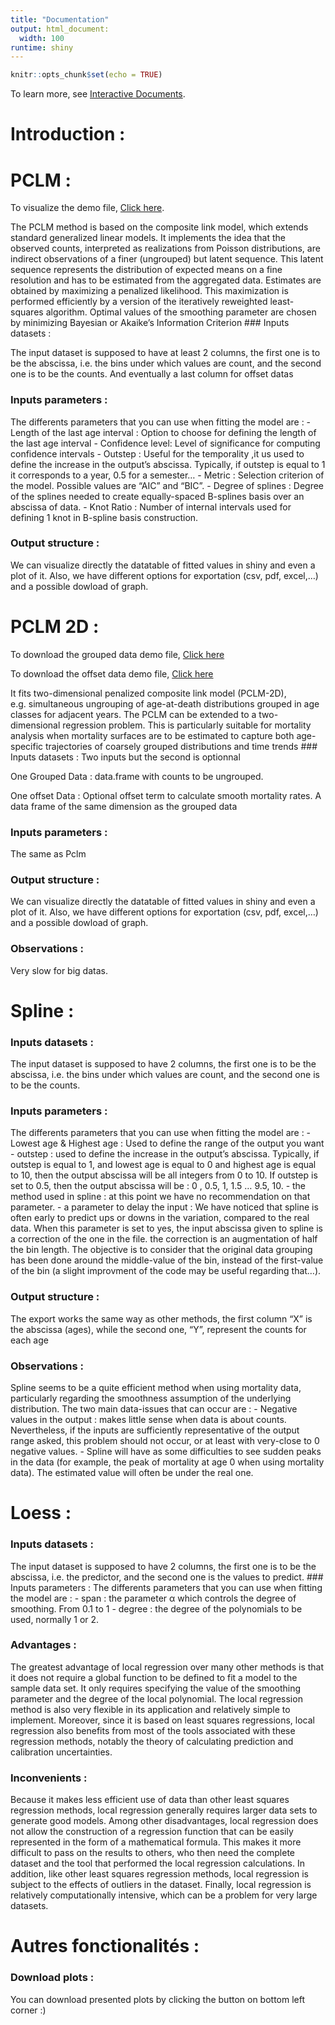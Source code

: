 ---
title: "Documentation"
output: html_document:
  width: 100
runtime: shiny
---

```{r setup, include=FALSE}
knitr::opts_chunk$set(echo = TRUE)
```

To learn more, see [Interactive Documents](http://rmarkdown.rstudio.com/authoring_shiny.html).

# Introduction :

# PCLM :
To visualize the demo file, [Click here](https://docs.google.com/spreadsheets/d/e/2PACX-1vR9T1H-xoJOxKAWsHMLYrDq-kzGqq56barXMbxLMxyJ7W94LRBi3sxXOjuaxPWmpGQV7-9oOGNhua07/pub?output=csv).

The PCLM method is based on the composite link model, which extends standard generalized linear models. It implements the idea that the observed counts, interpreted as realizations from Poisson distributions, are indirect observations of a finer (ungrouped) but latent sequence. This latent sequence represents the distribution of expected means on a fine resolution and has to be estimated from the aggregated data. Estimates are obtained by maximizing a penalized likelihood. This maximization is performed efficiently by a version of the iteratively reweighted least-squares algorithm. Optimal values of the smoothing parameter are chosen by minimizing Bayesian or Akaike's Information Criterion
### Inputs datasets :

The input dataset is supposed to have at least 2 columns, the first one is to be the abscissa, i.e. the bins under which values are count, and the second one is to be the counts. And eventually a last column for offset datas


### Inputs parameters :
The differents parameters that you can use when fitting the model are : 
- Length of the last age interval : Option to choose for defining the length of the last age interval
- Confidence level:	Level of significance for computing confidence intervals
- Outstep : Useful for the temporality ,it us used to define the increase in the output's abscissa. Typically, if outstep is equal to 1 it corresponds to a year, 0.5 for a semester...
- Metric : Selection criterion of the model. Possible values are "AIC" and "BIC".
- Degree of splines : Degree of the splines needed to create equally-spaced B-splines basis over an abscissa of data.
- Knot Ratio : Number of internal intervals used for defining 1 knot in B-spline basis construction.

### Output structure : 
We can visualize directly the datatable of fitted values in shiny and even a plot of it.
Also, we have different options for exportation (csv, pdf, excel,...) and a possible dowload of graph.




# PCLM 2D  :

To download the grouped data demo file, [Click here](https://docs.google.com/spreadsheets/d/e/2PACX-1vTU71_plU-WfkfY9mrXnf2DJyvaPrwqk4y7rUEZyzcUCOJFRdp1oq18fvxnot18CrvPHAfgI8bVlpEp/pub?output=csv)

To download the offset data demo file, [Click here](https://docs.google.com/spreadsheets/d/e/2PACX-1vRyTgkdT7vWxxCjSnnqr8OuxSU6y8WsC0Z9jgmBGgBJuPPQhF9mNfNvaaObXno-ZYmDOEeN62toqmeL/pub?output=csv)

It fits two-dimensional penalized composite link model (PCLM-2D), e.g. simultaneous ungrouping of age-at-death distributions grouped in age classes for adjacent years. The PCLM can be extended to a two-dimensional regression problem. This is particularly suitable for mortality analysis when mortality surfaces are to be estimated to capture both age-specific trajectories of coarsely grouped distributions and time trends 
### Inputs datasets :
Two inputs but the second is optionnal

One Grouped Data : data.frame with counts to be ungrouped.

One offset Data : Optional offset term to calculate smooth mortality rates. A data frame of the same dimension as the grouped data

### Inputs parameters :

The same as Pclm

### Output structure :

We can visualize directly the datatable of fitted values in shiny and even a plot of it.
Also, we have different options for exportation (csv, pdf, excel,...) and a possible dowload of graph.

### Observations :
 Very slow for big datas.


# Spline :

### Inputs datasets :

The input dataset is supposed to have 2 columns, the first one is to be the abscissa, i.e. the bins under which values are count, and the second one is to be the counts. 

### Inputs parameters : 
The differents parameters that you can use when fitting the model are : 
- Lowest age & Highest age : Used to define the range of the output you want 
- outstep : used to define the increase in the output's abscissa. Typically, if outstep is equal to $1$, and lowest age is equal to $0$ and highest age is equal to $10$, then the output abscissa will be all integers from $0$ to $10$. If outstep is set to $0.5$, then the output abscissa will be : $0$ , $0.5$, $1$, $1.5$ ... $9.5$, $10$.
- the method used in spline : at this point we have no recommendation on that parameter. 
- a parameter to delay the input : We have noticed that spline is often early to predict ups or downs in the variation, compared to the real data. When this parameter is set to yes, the input abscissa given to spline is a correction of the one in the file. the correction is an augmentation of half the bin length. The objective is to consider that the original data grouping has been done around the middle-value of the bin, instead of the first-value of the bin (a slight improvment of the code may be useful regarding that...).

### Output structure :

The export works the same way as other methods, the first column "X" is the abscissa (ages), while the second one, "Y", represent the counts for each age

### Observations :

Spline seems to be a quite efficient method when using mortality data, particularly regarding the smoothness assumption of the underlying distribution. The two main data-issues that can occur are : 
- Negative values in the output : makes little sense when data is about counts. Nevertheless, if the inputs are sufficiently representative of the output range asked, this problem should not occur, or at least with very-close to 0 negative values. 
- Spline will have as some difficulties to see sudden peaks in the data (for example, the peak of mortality at age 0 when using mortality data). The estimated value will often be under the real one.

# Loess :

### Inputs datasets :

The input dataset is supposed to have 2 columns, the first one is to be the abscissa, i.e. the predictor, and the second one is the values to predict. ##\# Inputs parameters : The differents parameters that you can use when fitting the model are : - span : the parameter α which controls the degree of smoothing. From $0.1$ to $1$ - degree : the degree of the polynomials to be used, normally $1$ or $2$.

### Advantages :

The greatest advantage of local regression over many other methods is that it does not require a global function to be defined to fit a model to the sample data set. It only requires specifying the value of the smoothing parameter and the degree of the local polynomial. The local regression method is also very flexible in its application and relatively simple to implement. Moreover, since it is based on least squares regressions, local regression also benefits from most of the tools associated with these regression methods, notably the theory of calculating prediction and calibration uncertainties.

### Inconvenients :

Because it makes less efficient use of data than other least squares regression methods, local regression generally requires larger data sets to generate good models. Among other disadvantages, local regression does not allow the construction of a regression function that can be easily represented in the form of a mathematical formula. This makes it more difficult to pass on the results to others, who then need the complete dataset and the tool that performed the local regression calculations. In addition, like other least squares regression methods, local regression is subject to the effects of outliers in the dataset. Finally, local regression is relatively computationally intensive, which can be a problem for very large datasets.

# Autres fonctionalités :

### Download plots :

You can download presented plots by clicking the button on bottom left corner :)
